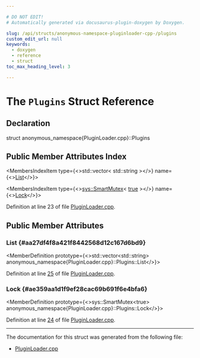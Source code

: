 ```yaml
---

# DO NOT EDIT!
# Automatically generated via docusaurus-plugin-doxygen by Doxygen.

slug: /api/structs/anonymous-namespace-pluginloader-cpp-/plugins
custom_edit_url: null
keywords:
  - doxygen
  - reference
  - struct
toc_max_heading_level: 3

---
```





# The `Plugins` Struct Reference

<DoxygenPage pluginConfig={pluginConfig}>



## Declaration

<CodeBlock>struct anonymous_namespace{PluginLoader.cpp}::Plugins</CodeBlock>

## Public Member Attributes Index

<MembersIndex>

<MembersIndexItem
  type={<>std::vector&lt; std::string &gt;</>}
  name={<><a href="#aa27df4f8a421f8442568d12c167d6bd9">List</a></>}>
</MembersIndexItem>

<MembersIndexItem
  type={<><a href="/docs/api/classes/llvm/sys/smartmutex">sys::SmartMutex</a>&lt; <a href="/docs/api/files/lib/lib/analysis/basicaliasanalysis-cpp/#af6d5cafbdfc5313e65d990120021a3ec">true</a> &gt;</>}
  name={<><a href="#ae359aa1d1f9ef28cac69b691f6e4bfa6">Lock</a></>}>
</MembersIndexItem>

</MembersIndex>


Definition at line 23 of file <a href="/docs/api/files/lib/lib/support/pluginloader-cpp">PluginLoader.cpp</a>.

<SectionDefinition>

## Public Member Attributes

### List {#aa27df4f8a421f8442568d12c167d6bd9}

<MemberDefinition
  prototype={<>std::vector&lt;std::string&gt; anonymous&#95;namespace&#123;PluginLoader.cpp&#125;::Plugins::List</>}>

Definition at line <a href="/docs/api/files/lib/lib/support/pluginloader-cpp/#l00025">25</a> of file <a href="/docs/api/files/lib/lib/support/pluginloader-cpp">PluginLoader.cpp</a>.
</MemberDefinition>

### Lock {#ae359aa1d1f9ef28cac69b691f6e4bfa6}

<MemberDefinition
  prototype={<>sys::SmartMutex&lt;true&gt; anonymous&#95;namespace&#123;PluginLoader.cpp&#125;::Plugins::Lock</>}>

Definition at line <a href="/docs/api/files/lib/lib/support/pluginloader-cpp/#l00024">24</a> of file <a href="/docs/api/files/lib/lib/support/pluginloader-cpp">PluginLoader.cpp</a>.
</MemberDefinition>

</SectionDefinition>

<hr/>

The documentation for this struct was generated from the following file:

<ul>
<li><a href="/docs/api/files/lib/lib/support/pluginloader-cpp">PluginLoader.cpp</a></li>
</ul>

</DoxygenPage>
